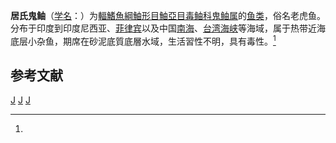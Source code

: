 {{Speciesbox 
| taxon = Inimicus cuvieri
| status = NE
| status_system = IUCN3.1
| authority = Gray, 1835<ref name='id8503'>{{cite web| url =http://www.bioinfo.cn/db05/BjdwSpecies.php?action=view&id=8503| title =居氏鬼鲉| work =《中国动物物种编目数据库》| publisher =中国科学院微生物研究所| author =中国科学院动物研究所| accessdate =2009-04-16| deadurl =yes| archiveurl =https://web.archive.org/web/20160305013610/http://www.bioinfo.cn/db05/BjdwSpecies.php?action=view&id=8503| archivedate =2016-03-05}}</ref>
| synonyms = *''Pelors cuvieri'' ''Gray, 1835''
*''Inimicus cuvier'' <small>Gray, 1835</small>
}}

'''居氏鬼鲉'''（[[学名|学名]]：{{lang|la|''Inimicus cuvieri''}}）为[[輻鰭魚綱|輻鰭魚綱]][[鮋形目|鮋形目]][[鮋亞目|鮋亞目]][[毒鲉科|毒鲉科]][[鬼鲉属|鬼鲉属]]的[[鱼类|鱼类]]，俗名老虎鱼。分布于印度到印度尼西亚、[[菲律宾|菲律宾]]以及中国[[南海|南海]]、[[台湾海峡|台湾海峡]]等海域，属于热带近海底层小杂鱼，期席在砂泥底質底層水域，生活習性不明，具有毒性。<ref name='id8503'/>

== 参考文献 ==
{{reflist}}

{{Taxonbar|from=Q1963162}}

[[Category:有毒魚類|J]]
[[Category:鬼鲉属|J]]
[[Category:1835年描述的鱼类|J]]